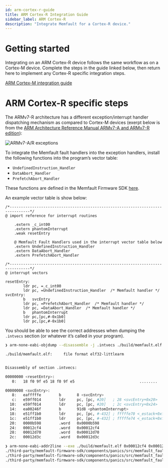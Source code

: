 ```yaml
---
id: arm-cortex-r-guide
title: ARM Cortex-R Integration Guide
sidebar_label: ARM Cortex-R
description: "Integrate Memfault for a Cortex-R device."
---
```


# Getting started

Integrating on an ARM Cortex-R device follows the same workflow as on a Cortex-M
device. Complete the steps in the guide linked below, then return here to
implement any Cortex-R specific integration steps.

[ARM Cortex-M integration guide](/docs/mcu/arm-cortex-m-guide)

# ARM Cortex-R specific steps

The ARMv7-R architecture has a different exception/interrupt handler dispatching
mechanism as compared to Cortex-M devices (exerpt below is from the
[ARM Architecture Reference Manual ARMv7-A and ARMv7-R edition](https://developer.arm.com/documentation/ddi0406/latest/)):

![ARMv7-A/R exceptions](/img/docs/mcu/armv7ar-exceptions.png)

To integrate the Memfault fault handlers into the exception handlers, install
the following functions into the program’s vector table:

- `UndefinedInstruction_Handler`
- `DataAbort_Handler`
- `PrefetchAbort_Handler`

These functions are defined in the Memfault Firmware SDK
[here](https://github.com/memfault/memfault-firmware-sdk/blob/0.43.2/components/panics/src/memfault_fault_handling_armv7_a_r.c#L28-L38).

An example vector table is show below:

<!-- Using linker-script code fence id, prismjs's support for nasm is weak -->

```linker-script
/*-------------------------------------------------------------------------------*/
@ import reference for interrupt routines

    .extern _c_int00
    .extern phantomInterrupt
    .weak resetEntry

    @ Memfault Fault Handlers used in the interrupt vector table below
    .extern UndefinedInstruction_Handler
    .extern DataAbort_Handler
    .extern PrefetchAbort_Handler

/*-------------------------------------------------------------------------------*/
@ interrupt vectors

resetEntry:
        ldr pc, =_c_int00
        ldr pc, =UndefinedInstruction_Handler  /* Memfault handler */
svcEntry:
        b   svcEntry
        ldr pc, =PrefetchAbort_Handler  /* Memfault handler */
        ldr pc, =DataAbort_Handler  /* Memfault handler */
        b   phantomInterrupt
        ldr pc,[pc,#-0x1b0]
        ldr pc,[pc,#-0x1b0]
```

You should be able to see the correct addresses when dumping the `.intvecs`
section (or whatever it’s called in your program).

```bash
❯ arm-none-eabi-objdump --disassemble -j .intvecs ./build/memfault.elf

./build/memfault.elf:     file format elf32-littlearm


Disassembly of section .intvecs:

00000000 <resetEntry>:
   0:   18 f0 9f e5 18 f0 9f e5                             ........

00000008 <svcEntry>:
   8:   eafffffe        b       8 <svcEntry>
   c:   e59ff014        ldr     pc, [pc, #20]   ; 28 <svcEntry+0x20>
  10:   e59ff014        ldr     pc, [pc, #20]   ; 2c <svcEntry+0x24>
  14:   ea00246f        b       91d8 <phantomInterrupt>
  18:   e51ff1b0        ldr     pc, [pc, #-432] ; fffffe70 <_estack+0xf7fbfe70>
  1c:   e51ff1b0        ldr     pc, [pc, #-432] ; fffffe74 <_estack+0xf7fbfe74>
  20:   0000b598        .word   0x0000b598
  24:   00012cf4        .word   0x00012cf4
  28:   00012d70        .word   0x00012d70
  2c:   00012d3c        .word   0x00012d3c

❯ arm-none-eabi-addr2line --exe ./build/memfault.elf 0x00012cf4 0x00012d70 0x00012d3c
./third-party/memfault-firmware-sdk/components/panics/src/memfault_fault_handling_armv7_a_r.c:315
./third-party/memfault-firmware-sdk/components/panics/src/memfault_fault_handling_armv7_a_r.c:339
./third-party/memfault-firmware-sdk/components/panics/src/memfault_fault_handling_armv7_a_r.c:332
```
